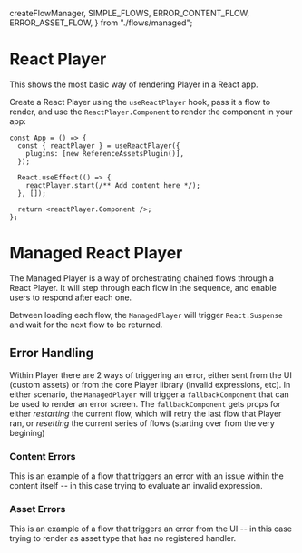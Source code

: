   createFlowManager,
  SIMPLE_FLOWS,
  ERROR_CONTENT_FLOW,
  ERROR_ASSET_FLOW,
} from "./flows/managed";

<Meta title="Player" />

# React Player

This shows the most basic way of rendering Player in a React app.

Create a React Player using the `useReactPlayer` hook, pass it a flow to render, and use the `ReactPlayer.Component` to render the component in your app:

```tsx
const App = () => {
  const { reactPlayer } = useReactPlayer({
    plugins: [new ReferenceAssetsPlugin()],
  });

  React.useEffect(() => {
    reactPlayer.start(/** Add content here */);
  }, []);

  return <reactPlayer.Component />;
};
```

<Canvas>
  <Story name="Web Player">
    <StoryWrapper>
      <PlayerStory flow={basicFlow} />
    </StoryWrapper>
  </Story>
</Canvas>

# Managed React Player

The Managed Player is a way of orchestrating chained flows through a React Player.
It will step through each flow in the sequence, and enable users to respond after each one.

Between loading each flow, the `ManagedPlayer` will trigger `React.Suspense` and wait for the next flow to be returned.

<Canvas>
  <Story name="Managed Web Player">
    <StoryWrapper>
      <Suspense fallback="Loading...">
        <ManagedPlayer
          plugins={[new ReferenceAssetsPlugin()]}
          manager={createFlowManager(SIMPLE_FLOWS)}
        />
      </Suspense>
    </StoryWrapper>
  </Story>
</Canvas>

## Error Handling

Within Player there are 2 ways of triggering an error, either sent from the UI (custom assets) or from the core Player library (invalid expressions, etc).
In either scenario, the `ManagedPlayer` will trigger a `fallbackComponent` that can be used to render an error screen. The `fallbackComponent` gets props for either _restarting_ the current flow, which will retry the last flow that Player ran, or _resetting_ the current series of flows (starting over from the very begining)

### Content Errors

This is an example of a flow that triggers an error with an issue within the content itself -- in this case trying to evaluate an invalid expression.

<Canvas>
  <Story name="Content Errors">
    <StoryWrapper>
      <Suspense fallback="Loading...">
        <ManagedPlayer
          fallbackComponent={ErrorHandler}
          plugins={[new ReferenceAssetsPlugin()]}
          manager={createFlowManager(ERROR_CONTENT_FLOW)}
        />
      </Suspense>
    </StoryWrapper>
  </Story>
</Canvas>

### Asset Errors

This is an example of a flow that triggers an error from the UI -- in this case trying to render as asset type that has no registered handler.

<Canvas>
  <Story name="Asset Errors">
    <StoryWrapper>
      <Suspense fallback="Loading...">
        <ManagedPlayer
          fallbackComponent={ErrorHandler}
          plugins={[new ReferenceAssetsPlugin()]}
          manager={createFlowManager(ERROR_ASSET_FLOW)}
        />
      </Suspense>
    </StoryWrapper>
  </Story>
</Canvas>

